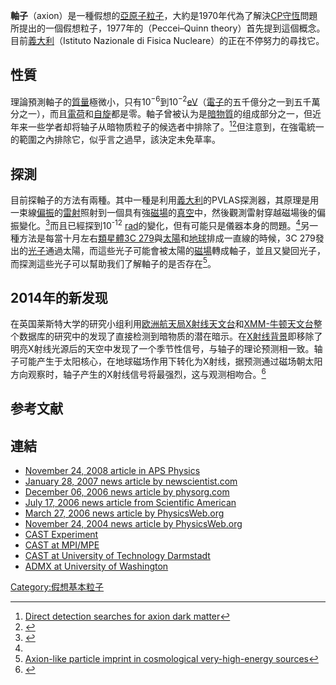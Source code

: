 {{多個問題|
{{expert|time=2015-05-19T06:24:35+00:00}}
{{Expand|time=2008-09-04}}
{{refimprove|time=2015-05-19T06:24:35+00:00}}
}}
{{noteTA|G1=物理學}}

'''軸子'''（axion）是一種假想的[[亞原子粒子|亞原子粒子]]，大約是1970年代為了解決[[CP破壞|CP守恆]]問題所提出的一個假想粒子，1977年的{{le|皮塞-奎恩理論|Peccei–Quinn theory}}（Peccei–Quinn theory）首先提到這個概念。目前[[義大利|義大利]]{{link-it|國立核子物理研究所|Istituto nazionale di fisica nucleare}}（Istituto Nazionale di Fisica Nucleare）的{{le|PVLAS探測器|PVLAS}}正在不停努力的尋找它。

==性質==
理論預測軸子的[[質量|質量]]極微小，只有10<sup>−6</sup>到10<sup>−2</sup>[[電子伏特|eV]]（[[電子|電子]]的五千億分之一到五千萬分之一），而且[[電荷|電荷]]和[[自旋|自旋]]都是零。軸子曾被认为是[[暗物質|暗物質]]的组成部分之一，但近年来一些学者却将轴子从暗物质粒子的候选者中排除了。<ref>[http://www.sciencedirect.com/science/article/pii/S2212686414000156 Direct detection searches for axion dark matter]</ref><ref>{{Cite web |url=http://tech.huanqiu.com/discovery/2016-04/8820485.html |title=科学家排除轴子是暗物质粒子的候选者 |access-date=2017-05-05 |archive-date=2019-06-02 |archive-url=https://web.archive.org/web/20190602164452/http://tech.huanqiu.com/discovery/2016-04/8820485.html |dead-url=no }}</ref>但注意到，在強電統一的範圍之內排除它，似乎言之過早，該決定未免草率。

==探測==
目前探軸子的方法有兩種。其中一種是利用[[義大利|義大利]]的PVLAS探測器，其原理是用一束線[[偏振|偏振]]的[[雷射|雷射]]照射到一個具有強[[磁場|磁場]]的[[真空|真空]]中，然後觀測雷射穿越磁場後的偏振變化。<ref name="sciscape">{{cite web |url=http://www.sciscape.org/news_detail.php?news_id=2271 |title=存档副本 |accessdate=2008-09-04 |deadurl=yes |archiveurl=https://web.archive.org/web/20071012061343/http://www.sciscape.org/news_detail.php?news_id=2271 |archivedate=2007-10-12 }}</ref>而且已經探到10<sup>-12</sup> [[弧度|rad]]的變化，但有可能只是儀器本身的問題。<ref name="sciscape"/>另一種方法是每當十月左右[[類星體|類星體]][[3C_279|3C 279]]與[[太陽|太陽]]和[[地球|地球]]排成一直線的時候，3C 279發出的[[光子|光子]]通過太陽，而這些光子可能會被太陽的[[磁場|磁場]]轉成軸子，並且又變回光子，而探測這些光子可以幫助我们了解軸子的是否存在<ref>[http://iopscience.iop.org/article/10.1088/1475-7516/2011/11/020/meta;jsessionid=5EED222869EEC90213E7FCDEBAB28600.c4.iopscience.cld.iop.org Axion-like particle imprint in cosmological very-high-energy sources]</ref>。

==2014年的新发现==
在英国莱斯特大学的研究小组利用[[欧洲航天局|欧洲航天局]][[X射线天文台|X射线天文台]]和[[XMM-牛顿天文台|XMM-牛顿天文台]]整个数据库的研究中的发现了直接检测到暗物质的潜在暗示。在[[X射线背景|X射线背景]]即移除了明亮X射线光源后的天空中发现了一个季节性信号，与轴子的理论预测相一致。轴子可能产生于太阳核心，在地球磁场作用下转化为X射线，据预测通过磁场朝太阳方向观察时，轴子产生的X射线信号将最强烈，这与观测相吻合。<ref>{{cite web|last1=Sample|first1=Ian|title=Dark matter may have been detected – streaming from sun’s core|url=http://www.theguardian.com/science/2014/oct/16/dark-matter-detected-sun-axions|website=www,theguardian.com|publisher=The Guardian|accessdate=16 October 2014|archive-date=2021-04-13|archive-url=https://web.archive.org/web/20210413223017/https://www.theguardian.com/science/2014/oct/16/dark-matter-detected-sun-axions|dead-url=no}}</ref>{{來源請求|X射線的波長為何？}}

==参考文献==
<div class="references-small">
<references />
</div>

==連結==

*[http://physics.aps.org/articles/v1/36 November 24, 2008 article in APS Physics] {{Wayback|url=http://physics.aps.org/articles/v1/36 |date=20200925003508 }}
*[http://www.newscientist.com/channel/fundamentals/dn11041-lastgasp-test-could-reveal-dark-matter.html January 28, 2007 news article by newscientist.com] {{Wayback|url=http://www.newscientist.com/channel/fundamentals/dn11041-lastgasp-test-could-reveal-dark-matter.html |date=20080207041601 }}
*[https://web.archive.org/web/20061207214335/http://www.physorg.com/news84633896.html  December 06, 2006 news article by physorg.com]
*[http://sciam.com/article.cfm?chanID=sa004&articleID=0006BA85-FC58-1492-BAAC83414B7F0000&ref=nature July 17, 2006 news article from Scientific American] {{Wayback|url=http://sciam.com/article.cfm?chanID=sa004&articleID=0006BA85-FC58-1492-BAAC83414B7F0000&ref=nature |date=20071012142434 }}
*[http://physicsweb.org/articles/news/10/3/19/1 March 27, 2006 news article by PhysicsWeb.org] {{Wayback|url=http://physicsweb.org/articles/news/10/3/19/1 |date=20081203200502 }}
*[http://physicsweb.org/articles/news/8/11/13/1 November 24, 2004 news article by PhysicsWeb.org] {{Wayback|url=http://physicsweb.org/articles/news/8/11/13/1 |date=20070310173022 }}
*[http://cern.ch/cast CAST Experiment] {{Webarchive|url=https://archive.is/20130116024654/http://cern.ch/cast |date=2013-01-16 }}
*[https://web.archive.org/web/20090129180022/http://cast.mppmu.mpg.de/ CAST at MPI/MPE]
*[https://web.archive.org/web/20090318035648/http://astropp.physik.tu-darmstadt.de/cast/ CAST at University of Technology Darmstadt]
*[http://www.phys.washington.edu/groups/admx/home.html ADMX at University of Washington] {{Wayback|url=http://www.phys.washington.edu/groups/admx/home.html |date=20150214120316 }}

{{particles}}

[[Category:假想基本粒子|Category:假想基本粒子]]